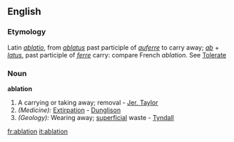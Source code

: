 ==English==
===Etymology===
Latin ''[[ablatio]]'', from ''[[ablatus]]'' past participle of ''[[auferre]]'' to carry away; ''[[ab]]'' + ''[[latus]]'', past participle of ''[[ferre]]'' carry: compare French ''ablation''. See [[Tolerate]]

===Noun===
'''ablation'''
#A carrying or taking away; removal - [[w:Jeremy Taylor|Jer. Taylor]]
#''(Medicine):'' [[Extirpation]] - [[Dunglison]]
#''(Geology):'' Wearing away; [[superficial]] waste - [[Tyndall]]

[[fr:ablation]]
[[it:ablation]]
{{wikipedia}}